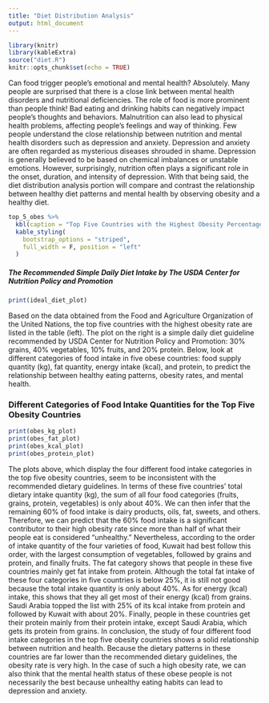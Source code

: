 ```yaml
---
title: "Diet Distribution Analysis"
output: html_document
---
```


```r
library(knitr)
library(kableExtra)
source("diet.R")
knitr::opts_chunk$set(echo = TRUE)
```
Can food trigger people's emotional and mental health? Absolutely. Many people are surprised that there is a close link between mental health disorders and nutritional deficiencies. The role of food is more prominent than people think! Bad eating and drinking habits can negatively impact people's thoughts and behaviors. Malnutrition can also lead to physical health problems, affecting people's feelings and way of thinking. Few people understand the close relationship between nutrition and mental health disorders such as depression and anxiety. Depression and anxiety are often regarded as mysterious diseases shrouded in shame. Depression is generally believed to be based on chemical imbalances or unstable emotions. However, surprisingly, nutrition often plays a significant role in the onset, duration, and intensity of depression. With that being said, the diet distribution analysis portion will compare and contrast the relationship between healthy diet patterns and mental health by observing obesity and a healthy diet.

<div class = "row">
<div class = "col-md-6">
```r
top_5_obes %>%
  kbl(caption = "Top Five Countries with the Highest Obesity Percentage") %>%
  kable_styling(
    bootstrap_options = "striped",
    full_width = F, position = "left"
  )
```
</div>

##### The Recommended Simple Daily Diet Intake by The USDA Center for Nutrition Policy and Promotion
<div class = "col-md-6">
```r
print(ideal_diet_plot)
```
</div>
</div>

Based on the data obtained from the Food and Agriculture Organization of the United Nations, the top five countries with the highest obesity rate are listed in the table (left). The plot on the right is a simple daily diet guideline recommended by USDA Center for Nutrition Policy and Promotion: 30% grains, 40% vegetables, 10% fruits, and 20% protein. Below, look at different categories of food intake in five obese countries: food supply quantity (kg), fat quantity, energy intake (kcal), and protein, to predict the relationship between healthy eating patterns, obesity rates, and mental health.


### Different Categories of Food Intake Quantities for the Top Five Obesity Countries
```r
print(obes_kg_plot)
print(obes_fat_plot)
print(obes_kcal_plot)
print(obes_protein_plot)
```

The plots above, which display the four different food intake categories in the top five obesity countries, seem to be inconsistent with the recommended dietary guidelines. In terms of these five countries' total dietary intake quantity (kg), the sum of all four food categories (fruits, grains, protein, vegetables) is only about 40%. We can then infer that the remaining 60% of food intake is dairy products, oils, fat, sweets, and others. Therefore, we can predict that the 60% food intake is a significant contributor to their high obesity rate since more than half of what their people eat is considered "unhealthy." Nevertheless, according to the order of intake quantity of the four varieties of food, Kuwait had best follow this order, with the largest consumption of vegetables, followed by grains and protein, and finally fruits. The fat category shows that people in these five countries mainly get fat intake from protein. Although the total fat intake of these four categories in five countries is below 25%, it is still not good because the total intake quantity is only about 40%. As for energy (kcal) intake, this shows that they all get most of their energy (kcal) from grains. Saudi Arabia topped the list with 25% of its kcal intake from protein and followed by Kuwait with about 20%. Finally, people in these countries get their protein mainly from their protein intake, except Saudi Arabia, which gets its protein from grains. In conclusion, the study of four different food intake categories in the top five obesity countries shows a solid relationship between nutrition and health. Because the dietary patterns in these countries are far lower than the recommended dietary guidelines, the obesity rate is very high. In the case of such a high obesity rate, we can also think that the mental health status of these obese people is not necessarily the best because unhealthy eating habits can lead to depression and anxiety.
